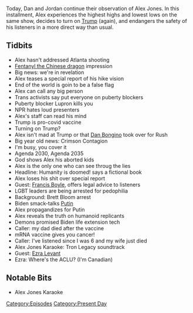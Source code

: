 {{DEFAULTSORT:
    #_EPISODE_0541:March 17-18, 2021
}}{{Episode
    | title             = March 17-18, 2021
    | caption           = Listen to this episode on [https://knowledgefight.libsyn.com/541-march-17-18-2021 Libsyn] [https://open.spotify.com/episode/5X8DWLDF2C1IfUx762B6cY Spotify], Read the [[Transcript/541: March 17-18, 2021|Unofficial Transcript]]
    | episodeNumber     = 541
    | length            = 01:31:11
    | airDate           = March 19, 2021
    | coverageStartDate = March 17, 2021
    | coverageEndDate   = March 18, 2021
    | episodeType       = [[:Category:Present Day|Present Day]]
    | appearance        = [[Dan Bongino]], [[Rush Limbaugh]], [[Francis Boyle]], [[Brett Bloom]]
    | previousEpisode   = [[540: March 15-16, 2021]]
    | nextEpisode       = [[542: September 15, 2010]]
}}

{{Stub}}

Today, Dan and Jordan continue their observation of Alex Jones. In this installment, Alex experiences the highest highs and lowest lows on the same show, decides to turn on [[Donald Trump|Trump]] (again), and endangers the safety of his listeners in a more direct way than usual.

==Tidbits==

*Alex hasn't addressed Atlanta shooting
*[[Fentanyl the Chinese dragon]] impression
*Big news: we're in revelation
*Alex teases a special report of his hike vision
*End of the world is goin to be a false flag
*Alex can call any big person
*Trans activists say put everyone on puberty blockers
*Puberty blocker Lupron kills you
*NPR hates loud presenters
*Alex's staff can read his mind
*Trump is pro-covid vaccine
*Turning on Trump?
*Alex isn't mad at Trump or that [[Dan Bongino]] took over for Rush
*Big year old news: Crimson Contagion
*I'm busy, you cover it
*Agenda 2030, Agenda 2035
*God shows Alex his aborted kids
*Alex is the only one who can see throug the  lies
*Headline: Humanity is doomed! says a fictional book
*Alex loses his shit over special report
*Guest: [[Francis Boyle]], offers legal advice to listeners
*LGBT leaders are being arrested for pedophilia
*Background: Brett Bloom arrest
*Biden smack-talks [[Vladimir Putin|Putin]]
*Alex propagandizes for Putin
*Alex reveals the truth on humanoid replicants
*Demons promised Biden life extension tech
*Caller: my dad died after the vaccine
*mRNA vaccine gives you cancer!
*Caller: I've listened since I was 6 and my wife just died
*Alex Jones Karaoke: Tron Legacy soundtrack
*Guest: [[Ezra Levant]]
*Ezra: Where's the ACLU? (I'm Canadian)

==Notable Bits==

*Alex Jones Karaoke

[[Category:Episodes]]
[[Category:Present Day]]
